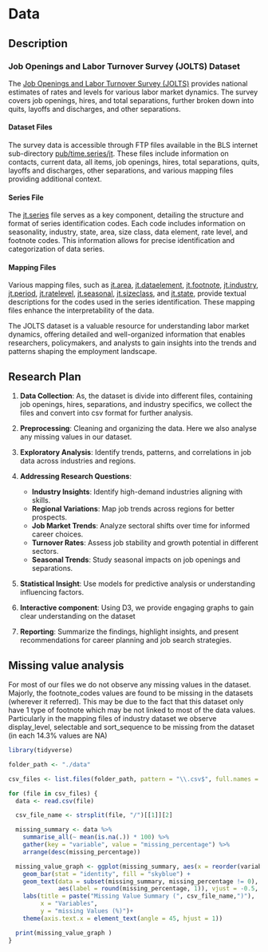 # Data

## Description

### Job Openings and Labor Turnover Survey (JOLTS) Dataset {-}

The [Job Openings and Labor Turnover Survey (JOLTS)](https://www.bls.gov/jlt/) provides national estimates of rates and levels for various labor market dynamics. The survey covers job openings, hires, and total separations, further broken down into quits, layoffs and discharges, and other separations.

#### **Dataset Files** {-}

The survey data is accessible through FTP files available in the BLS internet sub-directory [pub/time.series/jt](https://download.bls.gov/pub/time.series/jt/). These files include information on contacts, current data, all items, job openings, hires, total separations, quits, layoffs and discharges, other separations, and various mapping files providing additional context.

#### **Series File** {-}

The [jt.series](https://download.bls.gov/pub/time.series/jt/jt.series) file serves as a key component, detailing the structure and format of series identification codes. Each code includes information on seasonality, industry, state, area, size class, data element, rate level, and footnote codes. This information allows for precise identification and categorization of data series.

#### **Mapping Files** {-}

Various mapping files, such as [jt.area](https://download.bls.gov/pub/time.series/jt/jt.area), [jt.dataelement](https://download.bls.gov/pub/time.series/jt/jt.dataelement), [jt.footnote](https://download.bls.gov/pub/time.series/jt/jt.footnote), [jt.industry](https://download.bls.gov/pub/time.series/jt/jt.industry), [jt.period](https://download.bls.gov/pub/time.series/jt/jt.period), [jt.ratelevel](https://download.bls.gov/pub/time.series/jt/jt.ratelevel), [jt.seasonal](https://download.bls.gov/pub/time.series/jt/jt.seasonal), [jt.sizeclass](https://download.bls.gov/pub/time.series/jt/jt.sizeclass), and [jt.state](https://download.bls.gov/pub/time.series/jt/jt.state), provide textual descriptions for the codes used in the series identification. These mapping files enhance the interpretability of the data.



The JOLTS dataset is a valuable resource for understanding labor market dynamics, offering detailed and well-organized information that enables researchers, policymakers, and analysts to gain insights into the trends and patterns shaping the employment landscape.

## Research Plan

1. **Data Collection**: As, the dataset is divide into different files, containing job openings, hires, separations, and industry specifics, we collect the files and convert into csv format for further analysis.

2. **Preprocessing**: Cleaning and organizing the data. Here we also analyse any missing values in our dataset.

3. **Exploratory Analysis**: Identify trends, patterns, and correlations in job data across industries and regions.

4. **Addressing Research Questions**:
   - **Industry Insights**: Identify high-demand industries aligning with skills.
   - **Regional Variations**: Map job trends across regions for better prospects.
   - **Job Market Trends**: Analyze sectoral shifts over time for informed career choices.
   - **Turnover Rates**: Assess job stability and growth potential in different sectors.
   - **Seasonal Trends**: Study seasonal impacts on job openings and separations.

5. **Statistical Insight**: Use models for predictive analysis or understanding influencing factors.

6. **Interactive component**: Using D3, we provide engaging graphs to gain clear understanding on the dataset 

6. **Reporting**: Summarize the findings, highlight insights, and present recommendations for career planning and job search strategies.

## Missing value analysis

For most of our files we do not observe any missing values in the dataset. Majorly, the footnote_codes values are found to be missing in the datasets (wherever it referred). This may be due to the fact that this dataset only have 1 type of footnote which may be not linked to most of the data values.
Particularly in the mapping files of industry dataset we observe display_level, selectable and sort_sequence to be missing from the dataset (in each 14.3% values are NA)


```r
library(tidyverse)

folder_path <- "./data"

csv_files <- list.files(folder_path, pattern = "\\.csv$", full.names = TRUE)

for (file in csv_files) {
  data <- read.csv(file)

  csv_file_name <- strsplit(file, "/")[[1]][2]

  missing_summary <- data %>%
    summarise_all(~ mean(is.na(.)) * 100) %>%
    gather(key = "variable", value = "missing_percentage") %>%
    arrange(desc(missing_percentage))

  missing_value_graph <- ggplot(missing_summary, aes(x = reorder(variable, -missing_percentage), y = missing_percentage)) +
    geom_bar(stat = "identity", fill = "skyblue") +
    geom_text(data = subset(missing_summary, missing_percentage != 0),
              aes(label = round(missing_percentage, 1)), vjust = -0.5, size = 3) +
    labs(title = paste("Missing Value Summary (", csv_file_name,")"),
         x = "Variables",
         y = "missing Values (%)")+
    theme(axis.text.x = element_text(angle = 45, hjust = 1))

  print(missing_value_graph )
}

```


